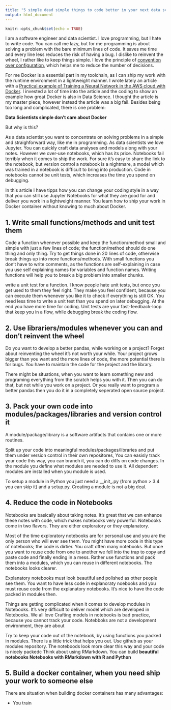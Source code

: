 ```yaml
---
title: "5 simple dead simple things to code better in your next data science project"
output: html_document
---
```


```r
knitr::opts_chunk$set(echo = TRUE)
```

I am a software engineer and data scientist. I love programming, but I hate to write code. You can call me lazy, but for me programming is about solving a problem with the bare minimum lines of code. It saves me time and every line less reduces the risk of having a bug. I dislike to reinvent the wheel, I rather like to keep things simple. I love the principle of [convention over configuration](https://en.wikipedia.org/wiki/Convention_over_configuration), which helps me to reduce the number of decisions. 

For me Docker is a essential part in my toolchain, as I can ship my work with the runtime environment in a lightweight manner. I wrote lately an article with a [Practical example of Training a Neural Network in the AWS cloud with Docker](https://jenslaufer.com/data/science/practical-example-of-deep-learning-in-docker.html). I invested a lot of time into the article and the coding to show an example how great Docker is also in Data Science. I thought the article is my master piece, however instead the article was a big fail. Besides being too long and complicated, there is one problem:

__Data Scientists simple don't care about Docker__ 

But why is this? 

As a data scientist you want to concentrate on solving problems in a simple and straighforward way, like me in programming.  As data scientists we love Jupyter. You can quickly craft data analyses and models along with your notes. However we over-use notebooks, which has its price. Notebooks fail terribly when it comes to ship the work. For sure it's easy to share the link to the notebook, but version control a notebook is a nightmare, a model which was trained in a notebook is difficult to bring into production. Code in notebooks cannot be unit tests, which increases the time you spend on debugging.

In this article I have tipps how you can change your coding style in a way that you can still use Jupyter Notebooks for what they are good for and deliver you work in a lightweight manner. You learn how to ship your work in Docker container without knowing to much about Docker.

## 1. Write small functions/methods and unit test them

Code a function whenever possible and keep the function/method small and simple with just a few lines of code; the function/method should do one thing and only thing. Try to get things done in 20 lines of code, otherwise break things up into more functions/methods. With small functions you don't have to write comments, as the functions are self-explaining in case you use self explaining names for variables and function names. Writing functions will help you to break a big problem into smaller chunks. 

write a unit test for a function. I know people hate unit tests, but once you get used to them they feel right. They make you feel confident, because you can execute them whenever you like it to check if everything is still OK. You need less time to write a unit test than you spend on later debugging. At the end you have more time for coding. Unit tests are your fast-feedback-loop that keep you in a flow, while debugging break the coding flow.

## 2. Use librariers/modules whenever you can and don't reinvent the wheel

Do you want to develop a better pandas, while working on a project? Forget about reinventing the wheel it's not worth your while. Your project grows bigger than you want and the more lines of code, the more potential there is for bugs. You have to maintain the code for the project and the library.

There might be situations, when you want to learn something new and programing everything from the scratch helps you with it. Then you can do that, but not while you work on a project. Or you really want to program a better pandas then you do it in a completely seperated open source project.

## 3. Pack your own code into modules/packages/libraries and version control it

A module/package/library is a software artifacts that contains one or more routines.

Split up your code into meaningful modules/packages/libraries and put them under version control in their own repositores, You can easisly track your code this way, you can branch it, you can do diffs on code changes. In the module you define what modules are needed to use it. All dependent modules are installed when you module is used.

To setup a module in Python you just need a __init_.py (from python > 3.4 you can skip it) and a setup.py. Creating a module is not a big deal.

## 4. Reduce the code in Notebooks

Notebooks are basically about taking notes. It's great that we can enhance these notes with code, which makes notebooks very powerful. Notebooks come in two flavors. They are either exploratory or they explanatory. 

Most of the time exploratory notebooks are for personal use and you are the only person who will ever see them. You might have more code in this type of notebooks; the code is dirtier. You craft often many notebooks. But once you want to reuse code from one to another we fell into the trap to copy and paste code and finally ending in a mess. Rather use functions and pack them into a modules, which you can reuse in different notebooks. The notebooks looks clearer.

Explanatory notebooks must look beautiful and polished as other people see them. You want to have less code in explanoraty noebooks and you must reuse code from the explanatory notebooks. It's nice to have the code packed in modules then.

Things are getting complicated when it comes to develop modules in Notebooks. It's very difficult to deliver model which are developed in Notebooks. We all love 
Crafting models in notebooks is bad practice, because you cannot track your code. Notebboks are not a development environment, they are about

Try to keep your code out of the notebook, by using functions you packed in modules. There is a little trick that helps you out. Use github as your modules  repository. The noteboods look more clear this way and your code is nicely packedc Think about using RMarkdown. You can build __beautiful notebooks Notebooks with RMarkdown with R and Python__



## 5. Build a docker container, when you need ship your work to someone else

There are situation when building docker containers has many advantages:

- You train


